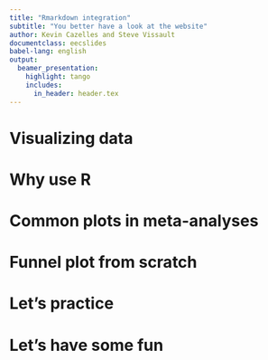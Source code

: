 ```yaml
---
title: "Rmarkdown integration"
subtitle: "You better have a look at the website"
author: Kevin Cazelles and Steve Vissault
documentclass: eecslides
babel-lang: english
output:
  beamer_presentation:
    highlight: tango
    includes:
      in_header: header.tex
---
```



<!-- Below in the example they use on the Rmarkdown doc-website -->

# Visualizing data


# Why use R


# Common plots in meta-analyses


# Funnel plot from scratch


# Let's practice


# Let's have some fun

